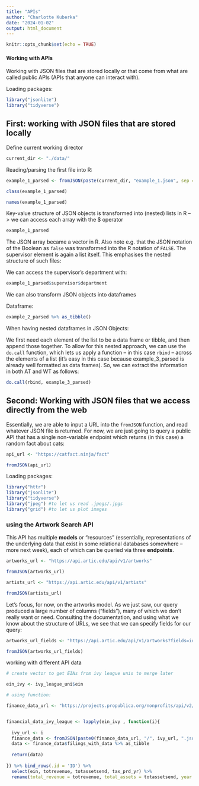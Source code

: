```yaml
---
title: "APIs"
author: "Charlotte Kuberka"
date: "2024-01-02"
output: html_document
---
```


```r
knitr::opts_chunk$set(echo = TRUE)
```


#### Working with APIs

Working with JSON files that are stored locally or that come from what are called public APIs (APIs that anyone can interact with). 

Loading packages:
  
```r
library("jsonlite")
library("tidyverse")
```


## First: working with JSON files that are stored locally 

Define current working director 

```r
current_dir <- "./data/" 
```


Reading/parsing the first file into R:

```r
example_1_parsed <- fromJSON(paste(current_dir, "example_1.json", sep = ""))

class(example_1_parsed)

names(example_1_parsed)
```


Key-value structure of JSON objects is transformed into (nested) lists in R
 --> we can access each array with the $ operator
```r
example_1_parsed
```


The JSON array became a vector in R. Also note e.g. that the JSON notation of the Boolean as `false` was transformed into the R notation of `FALSE`.
The supervisor element is again a list itself. This emphasises the nested structure of such files:

We can access the supervisor's department with:

```r
example_1_parsed$supervisor$department
```


We can also transform JSON objects into dataframes

Dataframe:

```r
example_2_parsed %>% as_tibble()
```


When having nested dataframes in JSON Objects:

We first need each element of the list to be a data frame or tibble, and then append those  together. To allow for this nested approach, we can use the `do.call` function, which lets us apply a function -- in this case `rbind` -- across the elements of a list (it's easy in this case because example_3_parsed is already well formatted as data frames). So, we can extract the information in both AT and WT as follows:

```r
do.call(rbind, example_3_parsed)
```


## Second: Working with JSON files that we access directly from the web


 Essentially, we are able to input a URL into the `fromJSON` function, and read whatever JSON file is returned. For now, we are just going to query a public API that has a single non-variable endpoint which returns (in this case) a random fact about cats:  

```r
api_url <- "https://catfact.ninja/fact"

fromJSON(api_url)
```


Loading packages:
  
```r
library("httr")
library("jsonlite")
library("tidyverse")
library("jpeg") #to let us read .jpegs/.jpgs
library("grid") #to let us plot images
```


### using the Artwork Search API

This API has multiple **models** or "resources" (essentially, representations of the underlying data that exist in some relational databases somewhere -- more next week), each of which can be queried via three **endpoints**. 

```r
artworks_url <- "https://api.artic.edu/api/v1/artworks"

fromJSON(artworks_url)

artists_url <- "https://api.artic.edu/api/v1/artists"

fromJSON(artists_url)
```
Let's focus, for now, on the artworks model. As we just saw, our query produced a large number of columns ("fields"), many of which we don't really want or need. Consulting the documentation, and using what we know about the structure of URLs, we see that we can specify fields for our query:

```r
artworks_url_fields <- "https://api.artic.edu/api/v1/artworks?fields=id,title,artist_display,date_display"

fromJSON(artworks_url_fields)
```


working with different API data

```r
# create vector to get EINs from ivy league unis to merge later 

ein_ivy <- ivy_league_uni$ein

# using function: 

finance_data_url <- "https://projects.propublica.org/nonprofits/api/v2/organizations"


financial_data_ivy_league <- lapply(ein_ivy , function(i){
  
  ivy_url <- i
  finance_data <- fromJSON(paste0(finance_data_url, "/", ivy_url, ".json"))
  data <- finance_data$filings_with_data %>% as_tibble
  
  return(data)
  
}) %>% bind_rows(.id = 'ID') %>% 
  select(ein, totrevenue, totassetsend, tax_prd_yr) %>%
  rename(total_revenue = totrevenue, total_assets = totassetsend, year = tax_prd_yr)

```




